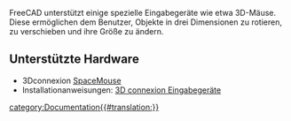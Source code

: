 <languages/>
FreeCAD unterstützt einige spezielle Eingabegeräte wie etwa 3D-Mäuse. Diese ermöglichen dem Benutzer, Objekte in drei Dimensionen zu rotieren, zu verschieben und ihre Größe zu ändern.

<span id="Supported_hardware"></span>
==Unterstützte Hardware==

*3Dconnexion [https://3dconnexion.com/de/spacemouse/ SpaceMouse]
*Installationanweisungen: [[3Dconnexion_input_devices/de|3D connexion Eingabegeräte]]

[[category:Documentation{{#translation:}}]]